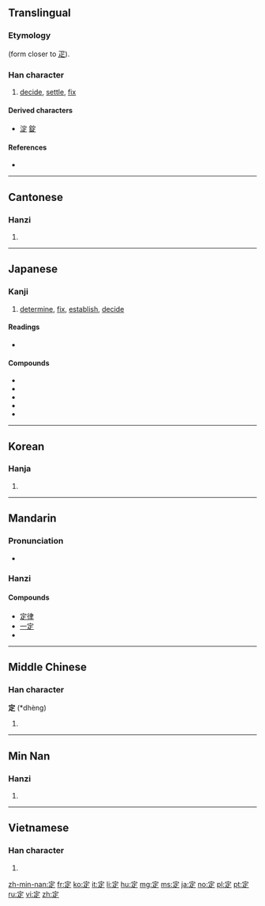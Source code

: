 ==Translingual==
{{stroke order|strokes=8}}
{{stroke order|type=animate}}
===Etymology===
{{Han compound|宀|正|ls=ic}} (form closer to [[疋]]).

===Han character===
{{Han char|rn=40|rad=宀|as=05|sn=8|four=3080<sub>1</sub>|canj=十一卜人 (JMYO)|ids=⿱[[宀]]⿱[[一]][[龰]]}}

# [[decide]], [[settle]], [[fix]]

====Derived characters====
* [[淀]] [[錠]]

====References====
* {{Han ref|kx=0283.180|dkj=07109|dj=0559.020|hdz=20918.020|uh=5B9A|ud=23450|bh=A977|bd=43383}}

----

==Cantonese==

===Hanzi===
{{yue-hanzi|jyut=[[deng6]], [[ding6]]|y=deng6, ding6}}

# {{defn|lang=yue|sort=宀05}}

----

==Japanese==

===Kanji===
{{ja-kanji|grade=3|rs=宀05}}

# [[determine]], [[fix]], [[establish]], [[decide]]

====Readings====
* {{ja-readings|goon=[[じょう]] (jō)|kanon=[[てい]] (tei)|kun=[[さだめる]] (sadameru), [[さだまる]] (sadamaru), [[さだめ]] (sadame)}}

====Compounds====
* {{term|定冠詞|tr=[[ていかんし]], [[teikanshi]]|lang=ja}}
* {{term|設定||setup, creation, settings|tr=[[せってい]], [[settei]]|lang=ja}}
* {{term|勘定||bill, check|tr=[[かんじょう]], [[kanjō]]|lang=ja}}
* {{term|予定||schedule|tr=[[よてい]], [[yotei]]|lang=ja}}
* {{term|定義||definition|tr=[[ていぎ]],  [[teigi]]|lang=ja}}

----

==Korean==

===Hanja===
{{ko-hanja|hangeul=정|rv=jeong|mr=chŏng}}

# {{defn|lang=ko|sort=宀05}}

----

==Mandarin==

===Pronunciation===
* {{audio|Zh-dìng.ogg|Audio|lang=cmn}}

===Hanzi===
{{cmn-hanzi|pin=[[dìng]] ([[ding4]])|wg=ting<sup>4</sup>}}

====Compounds====
* [[定律]]
* [[一定]]
* {{defn|lang=cmn|sort=宀05}}

----

==Middle Chinese==

===Han character===
'''定''' (*dhèng)<!--asterisk indicates that this is a reconstructed pronunciation-->

# {{defn|lang=ltc|sort=宀05}}

----

==Min Nan==

===Hanzi===
{{nan-hanzi|poj=[[tēng]] (teng<sup>7</sup>), [[tiāⁿ]] (tiaⁿ<sup>7</sup>)}}

# {{defn|lang=nan}}

----

==Vietnamese==

===Han character===
{{vi-hantu|[[định]]|rs=宀05}}

# {{defn|lang=vi|sort=宀05}}

[[zh-min-nan:定]]
[[fr:定]]
[[ko:定]]
[[it:定]]
[[li:定]]
[[hu:定]]
[[mg:定]]
[[ms:定]]
[[ja:定]]
[[no:定]]
[[pl:定]]
[[pt:定]]
[[ru:定]]
[[vi:定]]
[[zh:定]]